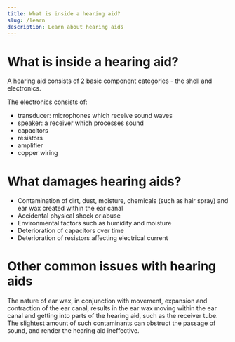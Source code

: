 ```yaml
---
title: What is inside a hearing aid?
slug: /learn
description: Learn about hearing aids
---
```


# What is inside a hearing aid?

A hearing aid consists of 2 basic component categories - the shell and electronics.

The electronics consists of:
- transducer: microphones which receive sound waves
- speaker: a receiver which processes sound
- capacitors
- resistors
- amplifier
- copper wiring

# What damages hearing aids?
- Contamination of dirt, dust, moisture, chemicals (such as hair spray) and ear wax created within the ear canal
- Accidental physical shock or abuse
- Environmental factors such as humidity and moisture
- Deterioration of capacitors over time
- Deterioration of resistors affecting electrical current

# Other common issues with hearing aids

The nature of ear wax, in conjunction with movement, expansion and
contraction of the ear canal, results in the ear wax moving within the
ear canal and getting into parts of the hearing aid, such as the
receiver tube. The slightest amount of such contaminants can obstruct
the passage of sound, and render the hearing aid ineffective.

